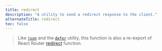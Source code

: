 ```yaml
---
title: redirect
description: "A utility to send a redirect response to the client."
alternateTitle: redirect
toc: false
---
```


> Like [`json`](/docs/main/json) and the [`defer`](/docs/main/defer) utility, this function is also a re-export of React Router [redirect](https://reactrouter.com/en/main/fetch/redirect) function.
